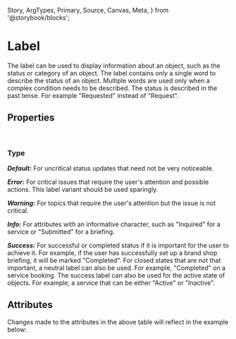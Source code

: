   Story,
  ArgTypes,
  Primary,
  Source,
  Canvas,
  Meta,
} from '@storybook/blocks';


<Meta of={LabelStories} />

# Label

The label can be used to display information about an object, such as the status or category of an object.
The label contains only a single word to describe the status of an object. Multiple words are used only when a complex condition needs to be described. The status is described in the past tense. For example "Requested" instead of "Request".

## Properties

<br />

### Type

**_Default:_** For uncritical status updates that need not be very noticeable.

<Story id="components-status-feedback-label--story-010-neutral" />

**_Error:_** For critical issues that require the user's attention and possible actions. This label variant should be
used sparingly.

<Story id="components-status-feedback-label--story-050-error" />

**_Warning:_** For topics that require the user's attention but the issue is not critical.

<Story id="components-status-feedback-label--story-040-warning" />

**_Info:_** For attributes with an informative character, such as "Inquired" for a service or "Submitted" for a briefing.

<Story id="components-status-feedback-label--story-020-info" />

**_Success:_** For successful or completed status if it is important for the user to achieve it. For example, if the user has successfully set up a brand shop briefing, it will be marked "Completed". For closed states that are not that important, a neutral label can also be used. For example, "Completed" on a service booking. The success label can also be used for the active state of objects. For example, a service that can be either "Active" or "Inactive".

<Story id="components-status-feedback-label--story-030-success" />

## Attributes

<ArgTypes of={LabelStories} />
Changes made to the attributes in the above table will reflect in the example
below:
<Primary />
